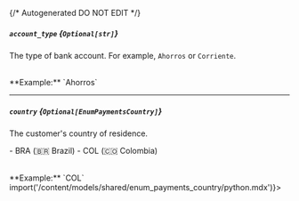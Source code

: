 {/* Autogenerated DO NOT EDIT  */}

##### `account_type` *{`Optional[str]`}*
The type of bank account. For example, `Ahorros` or `Corriente`.

<br/>
**Example:** `Ahorros`

---
##### `country` *{`Optional[EnumPaymentsCountry]`}*
The customer's country of residence.


\-  BRA (🇧🇷 Brazil)
\-  COL (🇨🇴 Colombia)

<br/>
**Example:** `COL`
<Collapsible content={() => import('/content/models/shared/enum_payments_country/python.mdx')}>
</Collapsible>

